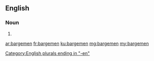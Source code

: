 ==English==

===Noun===
{{head|en}}

# {{plural of|bargeman}}

[[Category:English plurals ending in "-en"]]

[[ar:bargemen]]
[[fr:bargemen]]
[[ku:bargemen]]
[[mg:bargemen]]
[[my:bargemen]]